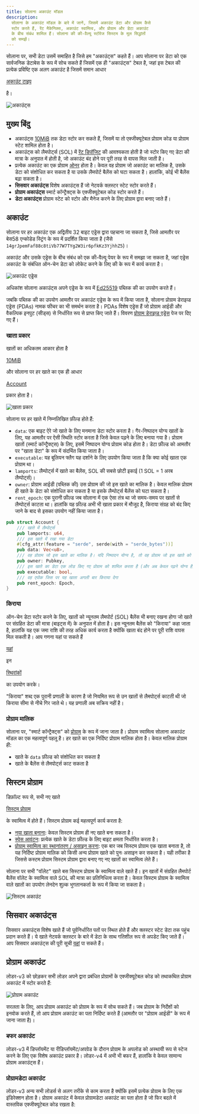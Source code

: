```yaml
---
title: सोलाना अकाउंट मॉडल
description:
  सोलाना के अकाउंट मॉडल के बारे में जानें, जिसमें अकाउंट डेटा और प्रोग्राम कैसे
  स्टोर करते हैं, रेंट मैकेनिक्स, अकाउंट स्वामित्व, और प्रोग्राम और डेटा अकाउंट
  के बीच संबंध शामिल हैं। सोलाना की की-वैल्यू स्टोरेज सिस्टम के मूल सिद्धांतों
  को समझें।
---
```


सोलाना पर, सभी डेटा उसमें समाहित है जिसे हम "अकाउंट्स" कहते हैं। आप सोलाना पर
डेटा को एक सार्वजनिक डेटाबेस के रूप में सोच सकते हैं जिसमें एक ही "अकाउंट्स"
टेबल है, जहां इस टेबल की प्रत्येक प्रविष्टि एक अलग अकाउंट है जिसमें समान आधार

[अकाउंट टाइप](https://github.com/anza-xyz/agave/blob/v2.1.13/sdk/account/src/lib.rs#L48-L60)

है।

![अकाउंट्स](/assets/docs/core/accounts/accounts.png)

## मुख्य बिंदु

- अकाउंट्स
  [10MiB](https://github.com/anza-xyz/agave/blob/v2.1.13/sdk/program/src/system_instruction.rs#L85)
  तक डेटा स्टोर कर सकते हैं, जिसमें या तो एक्जीक्यूटेबल प्रोग्राम कोड या
  प्रोग्राम स्टेट शामिल होता है।
- अकाउंट्स को लैमपोर्ट्स (SOL) में
  [रेंट डिपॉजिट](https://github.com/anza-xyz/agave/blob/v2.1.13/sdk/rent/src/lib.rs#L93-L97)
  की आवश्यकता होती है जो स्टोर किए गए डेटा की मात्रा के अनुपात में होती है, जो
  अकाउंट बंद होने पर पूरी तरह से वापस मिल जाती है।
- प्रत्येक अकाउंट का एक प्रोग्राम
  [ओनर](https://github.com/anza-xyz/agave/blob/v2.1.13/sdk/account/src/lib.rs#L55)
  होता है। केवल वह प्रोग्राम जो अकाउंट का मालिक है, उसके डेटा को संशोधित कर सकता
  है या उसके लैमपोर्ट बैलेंस को घटा सकता है। हालांकि, कोई भी बैलेंस बढ़ा सकता
  है।
- **सिसवार अकाउंट्स** विशेष अकाउंट्स हैं जो नेटवर्क क्लस्टर स्टेट स्टोर करते
  हैं।
- **प्रोग्राम अकाउंट्स** स्मार्ट कॉन्ट्रैक्ट्स के एक्जीक्यूटेबल कोड स्टोर करते
  हैं।
- **डेटा अकाउंट्स** प्रोग्राम स्टेट को स्टोर और मैनेज करने के लिए प्रोग्राम
  द्वारा बनाए जाते हैं।

## अकाउंट

सोलाना पर हर अकाउंट एक अद्वितीय 32 बाइट एड्रेस द्वारा पहचाना जा सकता है, जिसे
आमतौर पर बेस58 एन्कोडेड स्ट्रिंग के रूप में प्रदर्शित किया जाता है (जैसे
`14grJpemFaf88c8tiVb77W7TYg2W3ir6pfkKz3YjhhZ5`)।

अकाउंट और उसके एड्रेस के बीच संबंध को एक की-वैल्यू पेयर के रूप में समझा जा सकता
है, जहां एड्रेस अकाउंट के संबंधित ऑन-चेन डेटा को लोकेट करने के लिए की के रूप में
कार्य करता है।

![अकाउंट एड्रेस](/assets/docs/core/accounts/account-address.svg)

अधिकांश सोलाना अकाउंट्स अपने एड्रेस के रूप में
[Ed25519](https://ed25519.cr.yp.to/) पब्लिक की का उपयोग करते हैं।

जबकि पब्लिक की का उपयोग आमतौर पर अकाउंट एड्रेस के रूप में किया जाता है, सोलाना
प्रोग्राम डेराइव्ड एड्रेस (PDAs) नामक फीचर का भी समर्थन करता है। PDAs विशेष
एड्रेस हैं जो प्रोग्राम आईडी और वैकल्पिक इनपुट (सीड्स) से निर्धारित रूप से
प्राप्त किए जाते हैं। विवरण [प्रोग्राम डेराइव्ड एड्रेस](/docs/core/pda) पेज पर
दिए गए हैं।

### खाता प्रकार

खातों का अधिकतम आकार होता है

[10MiB](https://github.com/anza-xyz/agave/blob/v2.1.13/sdk/program/src/system_instruction.rs#L85)

और सोलाना पर हर खाते का एक ही आधार

[Account](https://github.com/anza-xyz/agave/blob/v2.1.13/sdk/account/src/lib.rs#L48-L60)

प्रकार होता है।

![खाता प्रकार](/assets/docs/core/accounts/account-type.svg)

सोलाना पर हर खाते में निम्नलिखित फ़ील्ड होते हैं:

- `data`: एक बाइट ऐरे जो खाते के लिए मनमाना डेटा स्टोर करता है। गैर-निष्पादन
  योग्य खातों के लिए, यह आमतौर पर ऐसी स्थिति स्टोर करता है जिसे केवल पढ़ने के
  लिए बनाया गया है। प्रोग्राम खातों (स्मार्ट कॉन्ट्रैक्ट्स) के लिए, इसमें
  निष्पादन योग्य प्रोग्राम कोड होता है। डेटा फ़ील्ड को आमतौर पर "खाता डेटा" के
  रूप में संदर्भित किया जाता है।
- `executable`: यह बूलियन फ्लैग यह दर्शाने के लिए उपयोग किया जाता है कि क्या कोई
  खाता एक प्रोग्राम था।
- `lamports`: लैम्पोर्ट्स में खाते का बैलेंस, SOL की सबसे छोटी इकाई (1 SOL = 1
  अरब लैम्पोर्ट्स)।
- `owner`: प्रोग्राम आईडी (पब्लिक की) उस प्रोग्राम की जो इस खाते का मालिक है।
  केवल मालिक प्रोग्राम ही खाते के डेटा को संशोधित कर सकता है या इसके लैम्पोर्ट्स
  बैलेंस को घटा सकता है।
- `rent_epoch`: एक पुरानी फ़ील्ड जब सोलाना में एक ऐसा तंत्र था जो समय-समय पर
  खातों से लैम्पोर्ट्स काटता था। हालांकि यह फ़ील्ड अभी भी खाता प्रकार में मौजूद
  है, किराया संग्रह को बंद किए जाने के बाद से इसका उपयोग नहीं किया जाता है।

```rust title="आधार खाता प्रकार"
pub struct Account {
    /// खाते में लैम्पोर्ट्स
    pub lamports: u64,
    /// इस खाते में रखा गया डेटा
    #[cfg_attr(feature = "serde", serde(with = "serde_bytes"))]
    pub data: Vec<u8>,
    /// वह प्रोग्राम जो इस खाते का मालिक है। यदि निष्पादन योग्य है, तो वह प्रोग्राम जो इस खाते को लोड करता है।
    pub owner: Pubkey,
    /// इस खाते का डेटा एक लोड किए गए प्रोग्राम को शामिल करता है (और अब केवल पढ़ने योग्य है)
    pub executable: bool,
    /// वह एपोक जिस पर यह खाता अगली बार किराया देगा
    pub rent_epoch: Epoch,
}
```

### किराया

ऑन-चेन डेटा स्टोर करने के लिए, खातों को न्यूनतम लैमपोर्ट (SOL) बैलेंस भी बनाए
रखना होगा जो खाते पर संग्रहित डेटा की मात्रा (बाइट्स में) के अनुपात में होता है।
इस न्यूनतम बैलेंस को "किराया" कहा जाता है, हालांकि यह एक जमा राशि की तरह अधिक
कार्य करता है क्योंकि खाता बंद होने पर पूरी राशि वापस मिल सकती है। आप गणना यहां
पा सकते हैं

[यहां](https://github.com/anza-xyz/agave/blob/v2.1.13/sdk/rent/src/lib.rs#L93-L97)

इन

[स्थिरांकों](https://github.com/anza-xyz/agave/blob/v2.1.13/sdk/rent/src/lib.rs#L47-L70)

का उपयोग करके।

"किराया" शब्द एक पुरानी प्रणाली के कारण है जो नियमित रूप से उन खातों से
लैमपोर्ट्स काटती थी जो किराया सीमा से नीचे गिर जाते थे। यह प्रणाली अब सक्रिय
नहीं है।

### प्रोग्राम मालिक

सोलाना पर, "स्मार्ट कॉन्ट्रैक्ट्स" को [प्रोग्राम](/docs/core/programs) के रूप
में जाना जाता है। प्रोग्राम स्वामित्व सोलाना अकाउंट मॉडल का एक महत्वपूर्ण पहलू
है। हर खाते का एक निर्दिष्ट प्रोग्राम मालिक होता है। केवल मालिक प्रोग्राम ही:

- खाते के `data` फ़ील्ड को संशोधित कर सकता है
- खाते के बैलेंस से लैमपोर्ट्स काट सकता है

## सिस्टम प्रोग्राम

डिफ़ॉल्ट रूप से, सभी नए खाते

[सिस्टम प्रोग्राम](https://github.com/anza-xyz/agave/tree/v2.1.13/programs/system/src)

के स्वामित्व में होते हैं। सिस्टम प्रोग्राम कई महत्वपूर्ण कार्य करता है:

- [नया खाता बनाना](https://github.com/anza-xyz/agave/blob/v2.1.13/programs/system/src/system_processor.rs#L146):
  केवल सिस्टम प्रोग्राम ही नए खाते बना सकता है।
- [स्पेस आवंटन](https://github.com/anza-xyz/agave/blob/v2.1.13/programs/system/src/system_processor.rs#L71):
  प्रत्येक खाते के डेटा फ़ील्ड के लिए बाइट क्षमता निर्धारित करता है।
- [प्रोग्राम स्वामित्व का स्थानांतरण / असाइन करना](https://github.com/anza-xyz/agave/blob/v2.1.13/programs/system/src/system_processor.rs#L113):
  एक बार जब सिस्टम प्रोग्राम एक खाता बनाता है, तो यह निर्दिष्ट प्रोग्राम मालिक
  को किसी अन्य प्रोग्राम खाते को पुनः असाइन कर सकता है। यही तरीका है जिससे कस्टम
  प्रोग्राम सिस्टम प्रोग्राम द्वारा बनाए गए नए खातों का स्वामित्व लेते हैं।

सोलाना पर सभी "वॉलेट" खाते बस सिस्टम प्रोग्राम के स्वामित्व वाले खाते हैं। इन
खातों में संग्रहित लैमपोर्ट बैलेंस वॉलेट के स्वामित्व वाले SOL की मात्रा का
प्रतिनिधित्व करता है। केवल सिस्टम प्रोग्राम के स्वामित्व वाले खातों का उपयोग
लेनदेन शुल्क भुगतानकर्ता के रूप में किया जा सकता है।

![सिस्टम अकाउंट](/assets/docs/core/accounts/system-account.svg)

## सिसवार अकाउंट्स

सिसवार अकाउंट्स विशेष खाते हैं जो पूर्वनिर्धारित पतों पर स्थित होते हैं और
क्लस्टर स्टेट डेटा तक पहुंच प्रदान करते हैं। ये खाते नेटवर्क क्लस्टर के बारे में
डेटा के साथ गतिशील रूप से अपडेट किए जाते हैं। आप सिसवार अकाउंट्स की पूरी सूची
[यहां](https://docs.anza.xyz/runtime/sysvars) पा सकते हैं।

## प्रोग्राम अकाउंट

लोडर-v3 को छोड़कर सभी लोडर अपने द्वारा प्रबंधित प्रोग्रामों के एक्जीक्यूटेबल कोड
को तथाकथित प्रोग्राम अकाउंट में स्टोर करते हैं:

![प्रोग्राम अकाउंट](/assets/docs/core/accounts/program-account-simple.svg)

सरलता के लिए, आप प्रोग्राम अकाउंट को प्रोग्राम के रूप में सोच सकते हैं। जब
प्रोग्राम के निर्देशों को इनवोक करते हैं, तो आप प्रोग्राम अकाउंट का पता
निर्दिष्ट करते हैं (आमतौर पर "प्रोग्राम आईडी" के रूप में जाना जाता है)।

### बफर अकाउंट

लोडर-v3 में डिप्लॉयमेंट या रीडिप्लॉयमेंट/अपग्रेड के दौरान प्रोग्राम के अपलोड को
अस्थायी रूप से स्टेज करने के लिए एक विशेष अकाउंट प्रकार है। लोडर-v4 में अभी भी
बफर हैं, हालांकि वे केवल सामान्य प्रोग्राम अकाउंट्स हैं।

### प्रोग्रामडेटा अकाउंट

लोडर-v3 अन्य सभी लोडर्स से अलग तरीके से काम करता है क्योंकि इसमें प्रत्येक
प्रोग्राम के लिए एक इंडिरेक्शन होता है। प्रोग्राम अकाउंट में केवल प्रोग्रामडेटा
अकाउंट का पता होता है जो फिर बदले में वास्तविक एक्जीक्यूटेबल कोड रखता है:
